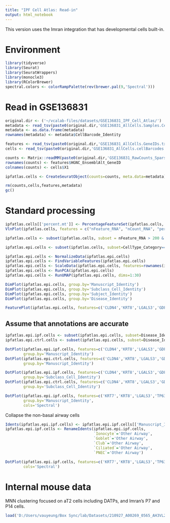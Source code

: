 ```yaml
---
title: "IPF Cell Atlas: Read-in"
output: html_notebook
---
```


This version uses the Imran integration that has developmental cells built-in.

# Environment
```r
library(tidyverse)
library(Seurat)
library(SeuratWrappers)
library(monocle3)
library(RColorBrewer)
spectral.colors <- colorRampPalette(rev(brewer.pal(9,'Spectral')))
```
# Read in GSE136831
```r
original.dir <- ('~/vcalab-files/datasets/GSE136831_IPF_Cell_Atlas/')
metadata <- read_tsv(paste0(original.dir,'GSE136831_AllCells.Samples.CellType.MetadataTable.txt.gz'))
metadata <- as.data.frame(metadata)
rownames(metadata) <- metadata$CellBarcode_Identity

features <- read_tsv(paste0(original.dir,'GSE136831_AllCells.GeneIDs.txt.gz'))
cells <- read_tsv(paste0(original.dir,'GSE136831_AllCells.cellBarcodes.txt.gz', col_names = F))

counts <- Matrix::readMM(paste0(original.dir,'GSE136831_RawCounts_Sparse.mtx.gz'))
rownames(counts) <- features$HGNC_EnsemblAlt_GeneID
colnames(counts) <- cells$X1
```
```r
ipfatlas.cells <- CreateSeuratObject(counts=counts, meta.data=metadata)
```
```r
rm(counts,cells,features,metadata)
gc()
```

# Standard processing
```r
ipfatlas.cells[['percent.mt']] <- PercentageFeatureSet(ipfatlas.cells, pattern='^MT-')
VlnPlot(ipfatlas.cells, features = c("nFeature_RNA", "nCount_RNA", "percent.mt"), ncol = 3, pt.size = 0)
```
```r
ipfatlas.cells <- subset(ipfatlas.cells, subset = nFeature_RNA > 200 & nFeature_RNA < 5000 & percent.mt < 10)
```
```r
ipfatlas.epi.cells <- subset(ipfatlas.cells, subset=CellType_Category=='Epithelial')
```

```r
ipfatlas.epi.cells <- NormalizeData(ipfatlas.epi.cells)
ipfatlas.epi.cells <- FindVariableFeatures(ipfatlas.epi.cells)
ipfatlas.epi.cells <- ScaleData(ipfatlas.epi.cells, features=rownames(ipfatlas.epi.cells))
ipfatlas.epi.cells <- RunPCA(ipfatlas.epi.cells)
ipfatlas.epi.cells <- RunUMAP(ipfatlas.epi.cells, dims=1:30)
```
```r
DimPlot(ipfatlas.epi.cells, group.by='Manuscript_Identity')
DimPlot(ipfatlas.epi.cells, group.by='Subclass_Cell_Identity')
DimPlot(ipfatlas.epi.cells, group.by='Subject_Identity')
DimPlot(ipfatlas.epi.cells, group.by='Disease_Identity')
```
```r
FeaturePlot(ipfatlas.epi.cells, features=c('CLDN4','KRT8','LGALS3','GDF15'))
```


## Assume that annotations are accurate
```r
ipfatlas.epi.ipf.cells <- subset(ipfatlas.epi.cells, subset=Disease_Identity=='IPF')
ipfatlas.epi.ctrl.cells <- subset(ipfatlas.epi.cells, subset=Disease_Identity=='Control')
```


```r
DotPlot(ipfatlas.epi.ipf.cells, features=c('CLDN4','KRT8','LGALS3','GDF15'),
        group.by='Manuscript_Identity')
DotPlot(ipfatlas.epi.ctrl.cells, features=c('CLDN4','KRT8','LGALS3','GDF15'),
        group.by='Manuscript_Identity')
```
```r
DotPlot(ipfatlas.epi.ipf.cells, features=c('CLDN4','KRT8','LGALS3','GDF15'),
        group.by='Subclass_Cell_Identity')
DotPlot(ipfatlas.epi.ctrl.cells, features=c('CLDN4','KRT8','LGALS3','GDF15'),
        group.by='Subclass_Cell_Identity')
```
```r
DotPlot(ipfatlas.epi.ipf.cells, features=c('KRT7','KRT8','LGALS3','TP63','KRT17','CLDN4','GDF15'),
        group.by='Manuscript_Identity',
        cols='Spectral')
```
Collapse the non-basal airway cells
```r
Idents(ipfatlas.epi.ipf.cells) <- ipfatlas.epi.ipf.cells[['Manuscript_Identity']]
ipfatlas.epi.ipf.cells <- RenameIdents(ipfatlas.epi.ipf.cells,
                                       `Ionocyte`='Other Airway',
                                       `Goblet`='Other Airway',
                                       `Club`='Other Airway',
                                       `Ciliated`='Other Airway',
                                       `PNEC`='Other Airway')
```
```r
DotPlot(ipfatlas.epi.ipf.cells, features=c('KRT7','KRT8','LGALS3','TP63','KRT17','CLDN4','GDF15'),
        cols='Spectral')
```



# Internal mouse data

MNN clustering focused on aT2 cells including DATPs, and Imran's P7 and P14 cells.

```r
load('D:/Users/vauyeung/Box Sync/lab/Datasets/210927_A00269_0565_AH3VL2DSX2/IRE1Bleo.Vel.withDev.MNN.AT2.cells.Robj')
```

